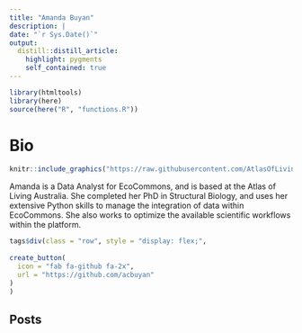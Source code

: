 ```yaml
---
title: "Amanda Buyan"
description: |
date: "`r Sys.Date()`"
output: 
  distill::distill_article:
    highlight: pygments
    self_contained: true
---
```

```r
library(htmltools)
library(here)
source(here("R", "functions.R"))
```
# Bio
:::float-image
```r
knitr::include_graphics("https://raw.githubusercontent.com/AtlasOfLivingAustralia/SDS_website/main/images/people/amanda.jpg")
```
Amanda is a Data Analyst for EcoCommons, and is based at the Atlas of Living Australia. She completed her PhD in Structural Biology, and uses her extensive Python skills to manage the integration of data within EcoCommons. She also works to optimize the available scientific workflows within the platform.
```r
tags$div(class = "row", style = "display: flex;",
         
create_button(
  icon = "fab fa-github fa-2x",
  url = "https://github.com/acbuyan"
)
)
```
:::
<h2>Posts</h2>

